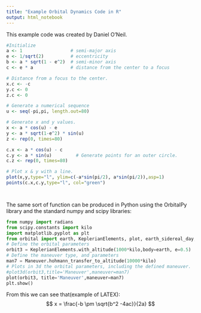 ```yaml
---
title: "Example Orbital Dynamics Code in R"
output: html_notebook
---
```


This example code was created by Daniel O'Neil.


```r
#Initialize
a <- 1                  # semi-major axis
e <- 1/sqrt(2)          # eccentricity
b <- a * sqrt(1 - e^2)  # semi-minor axis
c <- e * a              # distance from the center to a focus

# Distance from a focus to the center.
x.c <- -c
y.c <- 0
z.c <- 0

# Generate a numerical sequence
u <- seq(-pi,pi, length.out=80)

# Generate x and y values.
x <- a * cos(u) - e
y <- a * sqrt(1-e^2) * sin(u)
z <- rep(0, times=80)

c.x <- a * cos(u) - c
c.y <- a * sin(u)         # Generate points for an outer circle.
c.z <- rep(0, times=80)

# Plot x & y with a line.
plot(x,y,type="l", ylim=c(-a*sin(pi/2), a*sin(pi/2)),asp=1)
points(c.x,c.y,type="l", col="green")




```

The same sort of function can be produced in Python using the OrbitalPy library and the standard numpy and scipy libraries:
```python
from numpy import radians
from scipy.constants import kilo
import matplotlib.pyplot as plt
from orbital import earth, KeplerianElements, plot, earth_sidereal_day, Maneuver,plot3d
# Define the orbital parameters
orbit3 = KeplerianElements.with_altitude(1000*kilo,body=earth, e=0.5)
# Define the maneuver type, and parameters
man7 = Maneuver.hohmann_transfer_to_altitude(10000*kilo)
# Plots in 3d the orbital parameters, including the defined maneuver.
#plot3d(orbit3,title='Maneuver',maneuver=man7)
plot(orbit3, title='Maneuver',maneuver=man7)
plt.show()

```

From this we can see that(example of LATEX):
$$
x = \frac{-b \pm \sqrt{b^2 -4ac}}{2a}
$$
